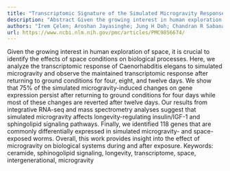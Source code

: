 ```yaml
---
title: "Transcriptomic Signature of the Simulated Microgravity Response inCaenorhabditis elegansand Comparison to Spaceflight Experiments"
description: "Abstract Given the growing interest in human exploration of space, it is crucial to identify the effects of space conditions on biological processes. Here, we analyze the transcriptomic response of Ca..."
authors: "İrem Çelen; Aroshan Jayasinghe; Jung H Doh; Chandran R Sabanayagam; Mariano Bizzarri"
url: https://www.ncbi.nlm.nih.gov/pmc/articles/PMC9856674/
---
```


Given the growing interest in human exploration of space, it is crucial to identify the effects of space conditions on biological processes. Here, we analyze the transcriptomic response of Caenorhabditis elegans to simulated microgravity and observe the maintained transcriptomic response after returning to ground conditions for four, eight, and twelve days. We show that 75% of the simulated microgravity-induced changes on gene expression persist after returning to ground conditions for four days while most of these changes are reverted after twelve days. Our results from integrative RNA-seq and mass spectrometry analyses suggest that simulated microgravity affects longevity-regulating insulin/IGF-1 and sphingolipid signaling pathways. Finally, we identified 118 genes that are commonly differentially expressed in simulated microgravity- and space-exposed worms. Overall, this work provides insight into the effect of microgravity on biological systems during and after exposure. Keywords: ceramide, sphinogolipid signaling, longevity, transcriptome, space, intergenerational, microgravity
